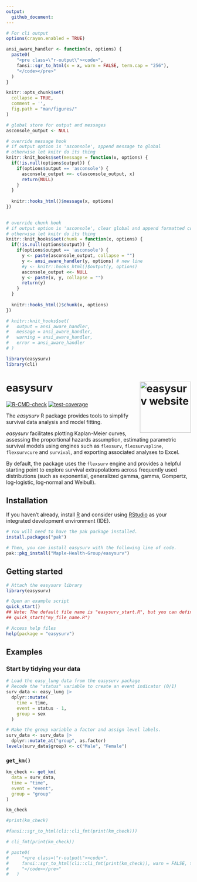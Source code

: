 ---
output: 
  github_document:
---

<!-- README.md is generated from README.Rmd. Please edit that file -->

```{r setup, include=FALSE}
# For cli output
options(crayon.enabled = TRUE)

ansi_aware_handler <- function(x, options) {
  paste0(
    "<pre class=\"r-output\"><code>",
    fansi::sgr_to_html(x = x, warn = FALSE, term.cap = "256"),
    "</code></pre>"
  )
}

knitr::opts_chunk$set(
  collapse = TRUE,
  comment = '',
  fig.path = "man/figures/"
)

# global store for output and messages
asconsole_output <- NULL

# override message hook
# if output option is 'asconsole', append message to global
# otherwise let knitr do its thing
knitr::knit_hooks$set(message = function(x, options) {
  if(!is.null(options$output)) {
    if(options$output == 'asconsole') {
      asconsole_output <<- c(asconsole_output, x)
      return(NULL)
    }
  }
  
  knitr::hooks_html()$message(x, options)
})
  

# override chunk hook
# if output option is 'asconsole', clear global and append formatted contents
# otherwise let knitr do its thing
knitr::knit_hooks$set(chunk = function(x, options) {
  if(!is.null(options$output)) {
    if(options$output == 'asconsole') {
      y <- paste(asconsole_output, collapse = "")
      y <- ansi_aware_handler(y, options) # new line
      #y <- knitr::hooks_html()$output(y, options)
      asconsole_output <<- NULL
      y <- paste(x, y, collapse = "")
      return(y)
    }
  }
  
  knitr::hooks_html()$chunk(x, options)
})

# knitr::knit_hooks$set(
#   output = ansi_aware_handler,
#   message = ansi_aware_handler,
#   warning = ansi_aware_handler,
#   error = ansi_aware_handler
# )

library(easysurv)
library(cli)


```

# <b>easysurv</b> <a href="https://maple-health-group.github.io/easysurv/"><img src="man/figures/logo.png" align="right" height="139" alt="easysurv website" /></a>

<!-- badges: start -->
[![R-CMD-check](https://github.com/Maple-Health-Group/easysurv/actions/workflows/check-standard.yaml/badge.svg)](https://github.com/Maple-Health-Group/easysurv/actions/workflows/check-standard.yaml)
[![test-coverage](https://github.com/Maple-Health-Group/easysurv/actions/workflows/test-coverage.yaml/badge.svg)](https://github.com/Maple-Health-Group/easysurv/actions/workflows/test-coverage.yaml)
<!-- badges: end -->

The *easysurv* R package provides tools to simplify survival data analysis and model fitting.

*easysurv* facilitates plotting Kaplan-Meier curves, assessing the proportional hazards assumption, estimating parametric survival models using engines such as `flexsurv`, `flexsurvspline`, `flexsurvcure` and `survival`, and exporting associated analyses to Excel.

By default, the package uses the `flexsurv` engine and provides a helpful starting point to explore survival extrapolations across frequently used distributions (such as exponential, generalized gamma, gamma, Gompertz, log-logistic, log-normal and Weibull).

## Installation

If you haven't already, install [R](https://www.r-project.org) and consider using [RStudio](https://posit.co/download/rstudio-desktop/) as your integrated development environment (IDE).


```{r install, eval = FALSE}
# You will need to have the pak package installed.
install.packages("pak")

# Then, you can install easysurv with the following line of code.
pak::pkg_install("Maple-Health-Group/easysurv")
```

## Getting started

```{r getting-started, eval = FALSE}
# Attach the easysurv library
library(easysurv)

# Open an example script
quick_start()
## Note: The default file name is "easysurv_start.R", but you can define your own, e.g.
## quick_start("my_file_name.R")

# Access help files
help(package = "easysurv")
```


## Examples
### Start by tidying your data

```{r tidy-data, echo = TRUE}
# Load the easy_lung data from the easysurv package
# Recode the "status" variable to create an event indicator (0/1)
surv_data <- easy_lung |>
  dplyr::mutate(
    time = time,
    event = status - 1,
    group = sex
  )

# Make the group variable a factor and assign level labels.
surv_data <- surv_data |>
  dplyr::mutate_at("group", as.factor)
levels(surv_data$group) <- c("Male", "Female")
```

### `get_km()`

<!--
```{css collapse_cli, echo = FALSE}
pre.r-output {
 margin-bottom: 0 !important;
 padding: 0px 16px;
}

```
-->

```{r get-KM, collapse = TRUE, output='asconsole', fig.width=6, fig.height=5}
km_check <- get_km(
  data = surv_data,
  time = "time",
  event = "event",
  group = "group"
)

km_check

#print(km_check)

#fansi::sgr_to_html(cli::cli_fmt(print(km_check)))

# cli_fmt(print(km_check))

# paste0(
#     "<pre class=\"r-output\"><code>",
#     fansi::sgr_to_html(cli::cli_fmt(print(km_check)), warn = FALSE, term.cap = "256"),
#     "</code></pre>"
#   )

```

